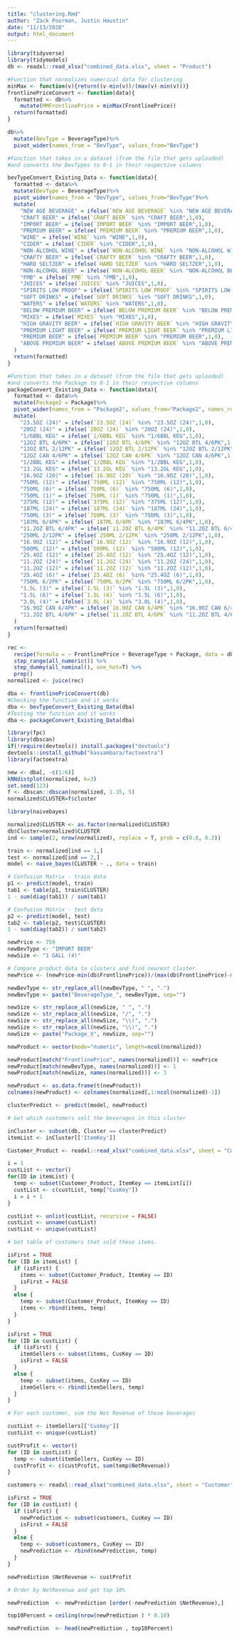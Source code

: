 ```yaml
---
title: "clustering.Rmd"
author: "Zack Poorman, Justin Houstin"
date: "11/13/2020"
output: html_document
---
```


```r
library(tidyverse)
library(tidymodels)
db <- readxl::read_xlsx("combined_data.xlsx", sheet = "Product")
```

```r
#Function that normalizes numerical data for clustering
minMax <- function(v){return((v-min(v))/(max(v)-min(v)))}
frontlinePriceConvert <- function(data){
  formatted <- db%>%
    mutate(MMFrontlinePrice = minMax(FrontlinePrice))
  return(formatted)
}

db%>%
  mutate(BevType = BeverageType)%>%
  pivot_wider(names_from = "BevType", values_from="BevType")

#Function that takes in a dataset (from the file that gets uploaded)
#and converts the BevTypes to 0-1 in their respective columns 

bevTypeConvert_Existing_Data <- function(data){
  formatted <- data%>%
  mutate(BevType = BeverageType)%>%
  pivot_wider(names_from = "BevType", values_from="BevType")%>%
  mutate(
    "NEW AGE BEVERAGE" = ifelse(`NEW AGE BEVERAGE` %in% "NEW AGE BEVERAGE",1,0),
    "CRAFT BEER" = ifelse(`CRAFT BEER` %in% "CRAFT BEER",1,0),
    "IMPORT BEER" = ifelse(`IMPORT BEER` %in% "IMPORT BEER",1,0),
    "PREMIUM BEER" = ifelse(`PREMIUM BEER` %in% "PREMIUM BEER",1,0),
    "WINE" = ifelse(`WINE` %in% "WINE",1,0),
    "CIDER" = ifelse(`CIDER` %in% "CIDER",1,0),
    "NON-ALCOHOL WINE" = ifelse(`NON-ALCOHOL WINE` %in% "NON-ALCOHOL WINE",1,0),
    "CRAFTY BEER" = ifelse(`CRAFTY BEER` %in% "CRAFTY BEER",1,0),
    "HARD SELTZER" = ifelse(`HARD SELTZER` %in% "HARD SELTZER",1,0),
    "NON-ALCOHOL BEER" = ifelse(`NON-ALCOHOL BEER` %in% "NON-ALCOHOL BEER",1,0),
    "FMB" = ifelse(`FMB` %in% "FMB",1,0),
    "JUICES" = ifelse(`JUICES` %in% "JUICES",1,0),
    "SPIRITS LOW PROOF" = ifelse(`SPIRITS LOW PROOF` %in% "SPIRITS LOW PROOF",1,0),
    "SOFT DRINKS" = ifelse(`SOFT DRINKS` %in% "SOFT DRINKS",1,0),
    "WATERS" = ifelse(`WATERS` %in% "WATERS",1,0),
    "BELOW PREMIUM BEER" = ifelse(`BELOW PREMIUM BEER` %in% "BELOW PREMIUM BEER",1,0),
    "MIXES" = ifelse(`MIXES` %in% "MIXES",1,0),
    "HIGH GRAVITY BEER" = ifelse(`HIGH GRAVITY BEER` %in% "HIGH GRAVITY BEER",1,0),
    "PREMIUM LIGHT BEER" = ifelse(`PREMIUM LIGHT BEER` %in% "PREMIUM LIGHT BEER",1,0),
    "PREMIUM BEER" = ifelse(`PREMIUM BEER` %in% "PREMIUM BEER",1,0),
    "ABOVE PREMIUM BEER" = ifelse(`ABOVE PREMIUM BEER` %in% "ABOVE PREMIUM BEER",1,0)
  )
  return(formatted)
}

#Function that takes in a dataset (from the file that gets uploaded)
#and converts the Package to 0-1 in their respective columns
packageConvert_Existing_Data <- function(data){
  formatted <- data%>%
  mutate(Package2 = Package)%>%
  pivot_wider(names_from = "Package2", values_from="Package2", names_repair="unique")%>%
  mutate(
    "23.5OZ (24)" = ifelse(`23.5OZ (24)` %in% "23.5OZ (24)",1,0),
    "20OZ (24)" = ifelse(`20OZ (24)` %in% "20OZ (24)",1,0),
    "1/6BBL KEG" = ifelse(`1/6BBL KEG` %in% "1/6BBL KEG",1,0),
    "12OZ BTL 4/6PK" = ifelse(`12OZ BTL 4/6PK` %in% "12OZ BTL 4/6PK",1,0),
    "12OZ BTL 2/12PK" = ifelse(`12OZ BTL 2/12PK` %in% "12OZ BTL 2/12PK",1,0),
    "12OZ CAN 4/6PK" = ifelse(`12OZ CAN 4/6PK` %in% "12OZ CAN 4/6PK",1,0),
    "1/2BBL KEG" = ifelse(`1/2BBL KEG` %in% "1/2BBL KEG",1,0),
    "13.2GL KEG" = ifelse(`13.2GL KEG` %in% "13.2GL KEG",1,0),
    "16.9OZ (20)" = ifelse(`16.9OZ (20)` %in% "16.9OZ (20)",1,0),
    "750ML (12)" = ifelse(`750ML (12)` %in% "750ML (12)",1,0),
    "750ML (6)" = ifelse(`750ML (6)` %in% "750ML (6)",1,0),
    "750ML (1)" = ifelse(`750ML (1)` %in% "750ML (1)",1,0),
    "375ML (12)" = ifelse(`375ML (12)` %in% "375ML (12)",1,0),
    "187ML (24)" = ifelse(`187ML (24)` %in% "187ML (24)",1,0),
    "750ML (3)" = ifelse(`750ML (3)` %in% "750ML (3)",1,0),
    "187ML 6/4PK" = ifelse(`187ML 6/4PK` %in% "187ML 6/4PK",1,0),
    "11.2OZ BTL 6/4PK" = ifelse(`11.2OZ BTL 6/4PK` %in% "11.2OZ BTL 6/4PK",1,0),
    "250ML 2/12PK" = ifelse(`250ML 2/12PK` %in% "250ML 2/12PK",1,0),
    "16.9OZ (12)" = ifelse(`16.9OZ (12)` %in% "16.9OZ (12)",1,0),
    "500ML (12)" = ifelse(`500ML (12)` %in% "500ML (12)",1,0),
    "25.4OZ (12)" = ifelse(`25.4OZ (12)` %in% "25.4OZ (12)",1,0),
    "11.2OZ (24)" = ifelse(`11.2OZ (24)` %in% "11.2OZ (24)",1,0),
    "11.2OZ (12)" = ifelse(`11.2OZ (12)` %in% "11.2OZ (12)",1,0),
    "25.4OZ (6)" = ifelse(`25.4OZ (6)` %in% "25.4OZ (6)",1,0),
    "750ML 6/2PK" = ifelse(`750ML 6/2PK` %in% "750ML 6/2PK",1,0),
    "1.5L (3)" = ifelse(`1.5L (3)` %in% "1.5L (3)",1,0),
    "1.5L (6)" = ifelse(`1.5L (6)` %in% "1.5L (6)",1,0),
    "3.0L (4)" = ifelse(`3.0L (4)` %in% "3.0L (4)",1,0),
    "16.9OZ CAN 6/4PK" = ifelse(`16.9OZ CAN 6/4PK` %in% "16.9OZ CAN 6/4PK",1,0),
    "11.2OZ BTL 4/6PK" = ifelse(`11.2OZ BTL 4/6PK` %in% "11.2OZ BTL 4/6PK",1,0)
  )
  return(formatted)
}

rec <- 
  recipe(formula = ~ FrontlinePrice + BeverageType + Package, data = db) %>% 
  step_range(all_numeric()) %>% 
  step_dummy(all_nominal(), one_hot=T) %>%
  prep()
normalized <- juice(rec)

dba <- frontlinePriceConvert(db)
#Checking the function and it works
dba <- bevTypeConvert_Existing_Data(dba)
#Testing the function and it works
dba <- packageConvert_Existing_Data(dba)

library(fpc)
library(dbscan)
if(!require(devtools)) install.packages("devtools")
devtools::install_github("kassambara/factoextra")
library(factoextra)

new <- dba[, -c(1:6)]
kNNdistplot(normalized, k=3)
set.seed(123)
f <- dbscan::dbscan(normalized, 1.35, 5)
normalized$CLUSTER=f$cluster

library(naivebayes)

normalized$CLUSTER <- as.factor(normalized$CLUSTER)
db$Cluster=normalized$CLUSTER
ind <- sample(2, nrow(normalized), replace = T, prob = c(0.8, 0.2))

train <- normalized[ind == 1,]
test <- normalized[ind == 2,]
model <- naive_bayes(CLUSTER ~ ., data = train)

# Confusion Matrix - train data
p1 <- predict(model, train)
tab1 <- table(p1, train$CLUSTER)
1 - sum(diag(tab1)) / sum(tab1)

# Confusion Matrix - test data
p2 <- predict(model, test)
tab2 <- table(p2, test$CLUSTER)
1 - sum(diag(tab2)) / sum(tab2)

newPrice <- 750
newBevType <- "IMPORT BEER"
newSize <- "1 GALL (4)"

# Compare product data to clusters and find nearest cluster. 
newPrice <- (newPrice-min(db$FrontlinePrice))/(max(db$FrontlinePrice)-min(db$FrontlinePrice))

newBevType <- str_replace_all(newBevType, " ", ".")
newBevType <- paste("BeverageType_", newBevType, sep="")

newSize <- str_replace_all(newSize, " ", ".")
newSize <- str_replace_all(newSize, "/", ".")
newSize <- str_replace_all(newSize, "\\(", ".")
newSize <- str_replace_all(newSize, "\\)", ".")
newSize <- paste("Package_X", newSize, sep="")

newProduct <- vector(mode="numeric", length=ncol(normalized))

newProduct[match("FrontlinePrice", names(normalized))] <- newPrice
newProduct[match(newBevType, names(normalized))] <- 1
newProduct[match(newSize, names(normalized))] <- 1

newProduct <- as.data.frame(t(newProduct))
colnames(newProduct) <- colnames(normalized[,1:ncol(normalized)-1])

clusterPredict <- predict(model, newProduct)

# Get which customers sell the beverages in this cluster

inCluster <- subset(db, Cluster == clusterPredict)
itemList <- inCluster[['ItemKey']]

Customer_Product <- readxl::read_xlsx("combined_data.xlsx", sheet = "Customer-Product")

i = 1
custList <- vector()
for(ID in itemList) {
  temp <- subset(Customer_Product, ItemKey == itemList[i])
  custList <- c(custList, temp["CusKey"])
  i = i + 1
}

custList <- unlist(custList, recursive = FALSE)
custList <- unname(custList)
custList <- unique(custList)

# Get table of customers that sold these items.

isFirst = TRUE
for (ID in itemList) {
  if (isFirst) {
    items <- subset(Customer_Product, ItemKey == ID)
    isFirst = FALSE
  }
  else {
    temp <- subset(Customer_Product, ItemKey == ID)
    items <- rbind(items, temp)
  }
}

isFirst = TRUE
for (ID in custList) {
  if (isFirst) {
    itemSellers <- subset(items, CusKey == ID)
    isFirst = FALSE
  }
  else {
    temp <- subset(items, CusKey == ID)
    itemSellers <- rbind(itemSellers, temp)
  }
}

# For each customer, sum the Net Revenue of these beverages

custList <- itemSellers[['CusKey']]
custList <- unique(custList)

custProfit <- vector()
for (ID in custList) {
  temp <- subset(itemSellers, CusKey == ID)
  custProfit <- c(custProfit, sum(temp$NetRevenue))
}

customers <- readxl::read_xlsx("combined_data.xlsx", sheet = "Customer")

isFirst = TRUE
for (ID in custList) {
  if (isFirst) {
    newPrediction <- subset(customers, CusKey == ID)
    isFirst = FALSE
  }
  else {
    temp <- subset(customers, CusKey == ID)
    newPrediction <- rbind(newPrediction, temp)
  }
}

newPrediction $NetRevenue <- custProfit

# Order by NetRevenue and get top 10%

newPrediction  <- newPrediction [order(-newPrediction $NetRevenue),]

top10Percent = ceiling(nrow(newPrediction ) * 0.10)

newPrediction  <- head(newPrediction , top10Percent)

```